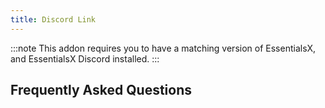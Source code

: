 ```yaml
---
title: Discord Link
---
```


:::note
This addon requires you to have a matching version of EssentialsX, and EssentialsX Discord installed.
:::

## Frequently Asked Questions